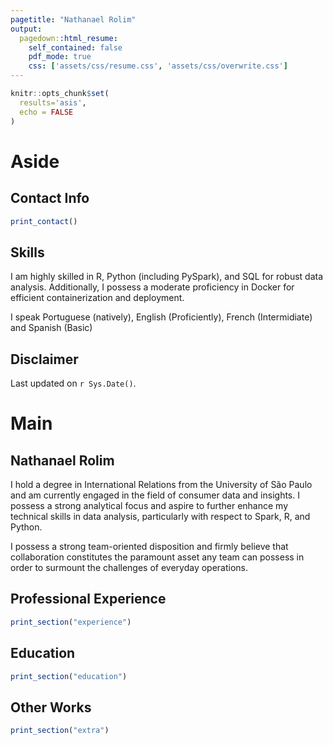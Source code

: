 ```yaml
---
pagetitle: "Nathanael Rolim"
output: 
  pagedown::html_resume:
    self_contained: false
    pdf_mode: true
    css: ['assets/css/resume.css', 'assets/css/overwrite.css']
---
```


```r
knitr::opts_chunk$set(
  results='asis', 
  echo = FALSE
)
```

Aside
================================================================================

Contact Info {#contact}
--------------------------------------------------------------------------------

```r
print_contact()
```

Skills {#skills}
--------------------------------------------------------------------------------
I am highly skilled in R, Python (including PySpark), and SQL for robust data analysis. Additionally, I possess a moderate proficiency in Docker for efficient containerization and deployment.

I speak Portuguese (natively), English (Proficiently), French (Intermidiate) and
Spanish (Basic)

Disclaimer {#disclaimer}
--------------------------------------------------------------------------------

Last updated on `r Sys.Date()`.


Main
================================================================================

Nathanael Rolim {#title}
--------------------------------------------------------------------------------

I hold a degree in International Relations from the University of São Paulo and 
am currently engaged in the field of consumer data and insights. I possess a 
strong analytical focus and aspire to further enhance my technical skills in data 
analysis, particularly with respect to Spark, R, and Python.

I possess a strong team-oriented disposition and firmly believe that collaboration 
constitutes the paramount asset any team can possess in order to surmount the 
challenges of everyday operations.


Professional Experience {data-icon=suitcase}
--------------------------------------------------------------------------------

```r
print_section("experience")
```


Education {data-icon=graduation-cap data-concise=true}
--------------------------------------------------------------------------------

```r
print_section("education")
```


Other Works {data-icon=hands-helping}
--------------------------------------------------------------------------------

```r
print_section("extra")
```
